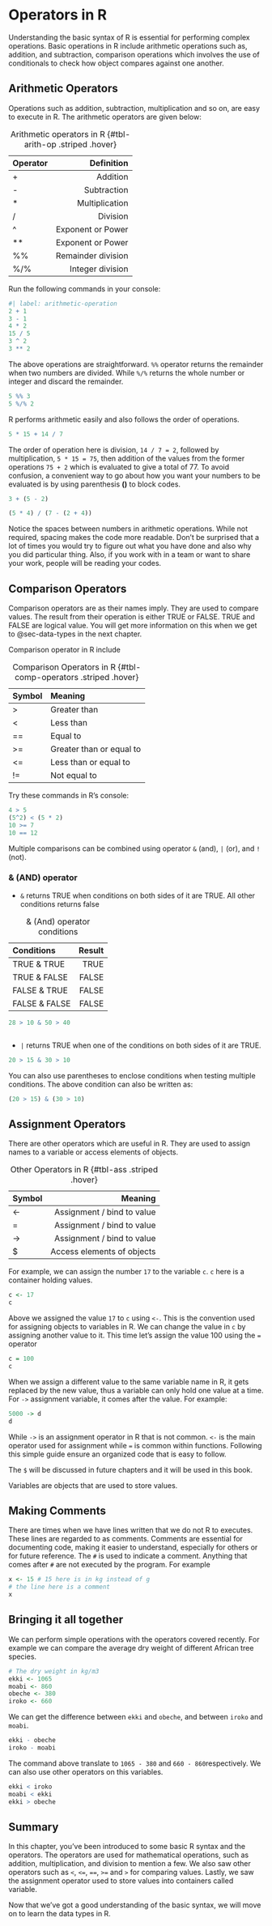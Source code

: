 # Operators in R {#sec-operators}

Understanding the basic syntax of R is essential for performing complex operations. Basic operations in R include arithmetic operations such as, addition, and subtraction, comparison operations which involves the use of conditionals to check how object compares against one another.

## Arithmetic Operators
Operations such as addition, subtraction, multiplication and so on, are easy to execute in R. The arithmetic operators are given below:

|Operator|Definition|
|:----|----:|
|+|Addition|
|-|Subtraction|
|*|Multiplication|
|/|Division|
|^|Exponent or Power|
|**|Exponent or Power|
|%%|Remainder division|
|%/%|Integer division|

: Arithmetic operators in R {#tbl-arith-op .striped .hover}


Run the following commands in your console:

```r
#| label: arithmetic-operation
2 + 1
3 - 1
4 * 2
15 / 5
3 ^ 2
3 ** 2
```
The above operations are straightforward. `%%` operator returns the remainder when two numbers are divided. While `%/%` returns the whole number or integer and discard the remainder.

```r
5 %% 3
5 %/% 2
```

R performs arithmetic easily and also follows the order of operations.

```r
5 * 15 + 14 / 7
```

The order of operation here is division, `14 / 7 = 2`,  followed by multiplication, `5 * 15 = 75`, then addition of the values from the former operations `75 + 2` which is evaluated to give a total of 77. To avoid confusion, a convenient way to go about how you want your numbers to be evaluated is by using parenthesis **()** to block codes.

```r
3 + (5 - 2)

(5 * 4) / (7 - (2 + 4))
```


:::{.callout-tip apperance=simple}
Notice the spaces between numbers in arithmetic operations. While not required, spacing makes the code more readable. Don't be surprised that a lot of times you would try to figure out what you have done and also why you did particular thing. Also, if you work with in a team or want to share your work, people will be reading your codes.
:::

## Comparison Operators
Comparison operators are as their names imply. They are used to compare values. The result  from their operation is either TRUE or FALSE. TRUE and FALSE are logical value. You will get more information on this when we get to @sec-data-types in the next chapter.

Comparison operator in R include

| Symbol | Meaning |
| :--- | :--- |
| > |Greater than |
| < | Less than |
| == | Equal to |
| >= | Greater than or equal to |
| <= | Less than or equal to |
| != | Not equal to |

: Comparison Operators in R {#tbl-comp-operators .striped .hover}

Try these commands in R's console:
```r
4 > 5
(5^2) < (5 * 2)
10 >= 7
10 == 12
```

Multiple comparisons can be combined using operator `&` (and), `|` (or), and `!` (not).

### & (AND) operator
-   `&` returns TRUE when conditions on both sides of it are TRUE. All other conditions returns false


|Conditions|Result|
|:-------|-------:|
| TRUE & TRUE |TRUE|
|TRUE & FALSE|FALSE|
|FALSE & TRUE|FALSE|
|FALSE & FALSE|FALSE|

: & (And) operator conditions

```r
28 > 10 & 50 > 40
```

```r

```





-   `|` returns TRUE when one of the conditions on both sides of it are TRUE.

```r
20 > 15 & 30 > 10
```
You can also use parentheses to enclose conditions when testing multiple conditions. The above condition can also be written as:

```r
(20 > 15) & (30 > 10)
```




## Assignment Operators

There are other operators which are useful in R. They are used to assign names to a variable or access elements of objects.

| Symbol | Meaning |
|:----|----:|
| <- | Assignment / bind to value |
|= | Assignment / bind to value |
|-> | Assignment / bind to value|
| $ | Access elements of objects |

: Other Operators in R {#tbl-ass .striped .hover}

For example, we can assign the number `17` to the variable `c`. `c` here is a container holding values.

```r
c <- 17
c
```

Above we assigned the value `17` to `c` using `<-`. This is the convention used for assigning objects to variables in R. We can change the value in `c` by assigning another value to it. This time let's assign the value 100 using the `=` operator
```r
c = 100
c
```

When we assign a different value to the same variable name in R, it gets replaced by the new value, thus a variable can only hold one value at a time. For `->` assignment variable, it comes after the value. For example:

```r
5000 -> d
d
```

:::{.callout-note appearnce=simple}
While `->` is an assignment operator in R that is not common. `<-` is the main operator used for assignment while `=` is common within functions. Following this simple guide ensure an organized code that is easy to follow.
:::

The `$` will be discussed in future chapters and it will be used in this book.

:::{.callout-note appearance=simple}
Variables are objects that are used to store values.
:::

## Making Comments
There are times when we have lines written that we do not R to executes. These lines are regarded to as comments. Comments are essential for documenting code, making it easier to understand, especially for others or for future reference. The `#` is used to indicate a comment. Anything that comes after `#` are not executed by the program. For example

```r
x <- 15 # 15 here is in kg instead of g
# the line here is a comment
x
```


## Bringing it all together
We can perform simple operations with the operators covered recently. For example we can compare the average dry weight of different African tree species.

```r
# The dry weight in kg/m3
ekki <- 1065
moabi <- 860
obeche <- 380
iroko <- 660
```

We can get the difference between `ekki` and `obeche`, and between `iroko` and `moabi`.

```r
ekki - obeche
iroko - moabi
```
The command above translate to `1065 - 380` and `660 - 860`respectively. We can also use other operators on this variables.
```r
ekki < iroko
moabi < ekki
ekki > obeche
```


## Summary
In this chapter, you've been introduced to some basic R syntax and the operators. The operators are used for mathematical operations, such as addition, multiplication, and division to mention a few. We also saw other operators such as `<`, `<=`, `==`, `>=` and `>` for comparing values. Lastly, we saw the assignment operator used to store values into containers called variable. 

Now that we've got a good understanding of the basic syntax,  we will move on to learn the data types in R.
